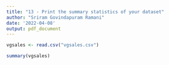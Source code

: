 ```yaml
---
title: "13 - Print the summary statistics of your dataset"
author: "Sriram Govindapuram Ramani"
date: '2022-04-08'
output: pdf_document
---
```


```r
vgsales <- read.csv("vgsales.csv")
```

```r
summary(vgsales)
```